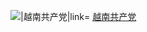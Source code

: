 [[File:Communist Party of Vietnam flag logo.svg|{{{1|20px}}}|越南共产党|link=]] [[越南共产党]]<noinclude>
{{documentation}}
</noinclude>
